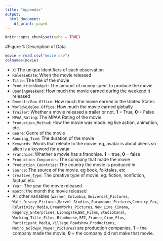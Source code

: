 ```yaml
---
title: "Appendix"
output:
  html_document:
    df_print: paged
---
```


```r
knitr::opts_chunk$set(echo = TRUE)
```

#Figure 1: Description of Data
```r
movie = read.csv("movie.csv")
colnames(movie)
```
- `X`: The unique identifiers of each observation  
- `ReleaseDate`: When the movie released  
- `Title`: The title of the movie  
- `ProductionBudget`: The amount of money spent to produce the movie.   
- `OpeningWeekend`: How much the movie earned during the weekend it released  
- `DomesticBox.Office`: How much the movie earned in the United States  
- `WorldwideBox.Office`: How much the movie earned globally  
- `Trailer`: Whether a movie released a trailer or not. **1** = True, **0** = False  
- `MPAA_Rating`: The MPAA Rating of the movie  
- `Production_Method`: How the movie was made. eg live action, animation, etc.  
- `Genre`: Genre of the movie  
- `Running_Time`: The duration of the movie  
- `Keywords`: Words that releate to the movie. eg, avatar is about aliens so alien is a keyword for avatar  
- `Franchise`: Whether a movie has a franchise. **1** = true, **0** = false  
- `Production_Companies`: The company that made the movie  
- `Production_Countries`: The country the movie is produced in   
- `Source`: The source of the movie. eg book, folktales, etc  
- `Creative_Type`: The creative type of movie. eg: fiction, nonfiction, factual,etc.  
- `Year`: The year the movie released  
- `month`: the month the movie released  
- All other variables (`warner`, `Columbia`, `Universal_Pictures`, `Walt_Disney_Pictures`,`Marvel_Studios`, `Paramount_Pictures`,`Century_Fox`, `Relativity_Media`, `DreamWorks_Pictures`, `New_Line_Cinema`, `Regency_Enterprises`, `Lionsgate`,`BBC_Films`, `StudioCanal`, `Working_Title_Films`, `Blumhouse`, `BFI`, `France`, `Cine_Plus`, `Participant_Media`, `Village_Roadshow_Productions`, `Metro_Goldwyn_Mayer_Pictures`) are production companies, **1** = the company made the movie, **0** = the company did not make that movie.  


